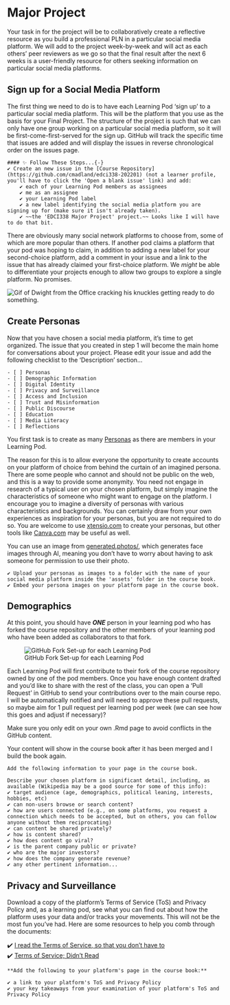 # Major Project {-}

Your task in for the project will be to collaboratively create a reflective resource as you build a professional PLN in a particular social media platform. We will add to the project week-by-week and will act as each others' peer reviewers as we go so that the final result after the next 6 weeks is a user-friendly resource for others seeking information on particular social media platforms.

## Sign up for a Social Media Platform {-}

The first thing we need to do is to have each Learning Pod 'sign up' to a particular social media platform. This will be the platform that you use as the basis for your Final Project. The structure of the project is such that we can only have one group working on a particular social media platform, so it will be first-come-first-served for the sign up. GitHub will track the specific time that issues are added and will display the issues in reverse chronological order on the issues page.


```block
#### ✨ Follow These Steps...{-}
✔️ Create an new issue in the [Course Repository](https://github.com/cmadland/edci338-202201) (not a learner profile, you'll have to click the 'Open a blank issue' link) and add:  
    ✔️ each of your Learning Pod members as assignees  
    ✔️ me as an assignee  
    ✔️ your Learning Pod label  
    ✔️ a new label identifying the social media platform you are signing up for (make sure it isn't already taken).  
    ✔️ ~~the 'EDCI338 Major Project' project.~~ Looks like I will have to do that bit.  
```

There are obviously many social network platforms to choose from, some of which are more popular than others. If another pod claims a platform that your pod was hoping to claim, in addition to adding a new label for your second-choice platform, add a comment in your issue and a link to the issue that has already claimed your first-choice platform. We *might* be able to differentiate your projects enough to allow two groups to explore a single platform. No promises.


![](assets/final/dwight.gif "Gif of Dwight from the Office cracking his knuckles getting ready to do something.")

## Create Personas {-}

Now that you have chosen a social media platform, it's time to get organized. The issue that you created in step 1 will become the main home for conversations about your project. Please edit your issue and add the following checklist to the 'Description' section...

```
- [ ] Personas  
- [ ] Demographic Information  
- [ ] Digital Identity  
- [ ] Privacy and Surveillance  
- [ ] Access and Inclusion  
- [ ] Trust and Misinformation  
- [ ] Public Discourse  
- [ ] Education  
- [ ] Media Literacy  
- [ ] Reflections  
```

You first task is to create as many [Personas](https://xd.adobe.com/ideas/process/user-research/putting-personas-to-work-in-ux-design/) as there are members in your Learning Pod.

The reason for this is to allow everyone the opportunity to create accounts on your platform of choice from behind the curtain of an imagined persona. There are some people who cannot and should not be public on the web, and this is a way to provide some anonymity. You need not engage in research of a typical user on your chosen platform, but simply imagine the characteristics of someone who might want to engage on the platform. I encourage you to imagine a diversity of personas with various characteristics and backgrounds. You can certainly draw from your own experiences as inspiration for your personas, but you are not required to do so. You are welcome to use [xtensio.com](https://xtensio.com/user-persona-template/) to create your personas, but other tools like [Canva.com](https://canva.com) may be useful as well.

You can use an image from [generated.photos/](https://generated.photos/), which generates face images through AI, meaning you don't have to worry about having to ask someone for permission to use their photo.

```block
✔️ Upload your personas as images to a folder with the name of your social media platform inside the 'assets' folder in the course book.  
✔️ Embed your persona images on your platform page in the course book.  

```

## Demographics {-}

At this point, you should have ***ONE*** person in your learning pod who has forked the course repository and the other members of your learning pod who have been added as collaborators to that fork.

![GitHub Fork Set-up for each Learning Pod](assets/final/course-repo.jpg)

Each Learning Pod will first contribute to their fork of the course repository owned by one of the pod members. Once you have enough content drafted and you'd like to share with the rest of the class, you can open a 'Pull Request' in GitHub to send your contributions over to the main course repo. I will be automatically notified and will need to approve these pull requests, so maybe aim for 1 pull request per learning pod per week (we can see how this goes and adjust if necessary)?

Make sure you only edit on your own .Rmd page to avoid conflicts in the GitHub content.

Your content will show in the course book after it has been merged and I build the book again.

```block

Add the following information to your page in the course book.

Describe your chosen platform in significant detail, including, as available (Wikipedia may be a good source for some of this info):  
✔️ target audience (age, demographics, political leaning, interests, hobbies, etc)  
✔️ can non-users browse or search content?  
✔️ how are users connected (e.g., on some platforms, you request a connection which needs to be accepted, but on others, you can follow anyone without them reciprocating)  
✔️ can content be shared privately?  
✔️ how is content shared?  
✔️ how does content go viral?  
✔️ is the parent company public or private?  
✔️ who are the major investors?   
✔️ how does the company generate revenue?  
✔️ any other pertinent information...
```

## Privacy and Surveillance {-}

Download a copy of the platform's Terms of Service (ToS) and Privacy Policy and, as a learning pod, see what you can find out about how the platform uses your data and/or tracks your movements. This will not be the most fun you've had. Here are some resources to help you comb through the documents:

✔️ [I read the Terms of Service, so that you don’t have to](https://munkschool.utoronto.ca/mowatcentre/i-read-the-terms-of-service-so-that-you-dont-have-to/)  
✔️ [Terms of Service; Didn't Read](https://tosdr.org/)

```block
**Add the following to your platform's page in the course book:**  

✔️ a link to your platform's ToS and Privacy Policy  
✔️ your key takeaways from your examination of your platform's ToS and Privacy Policy  

```